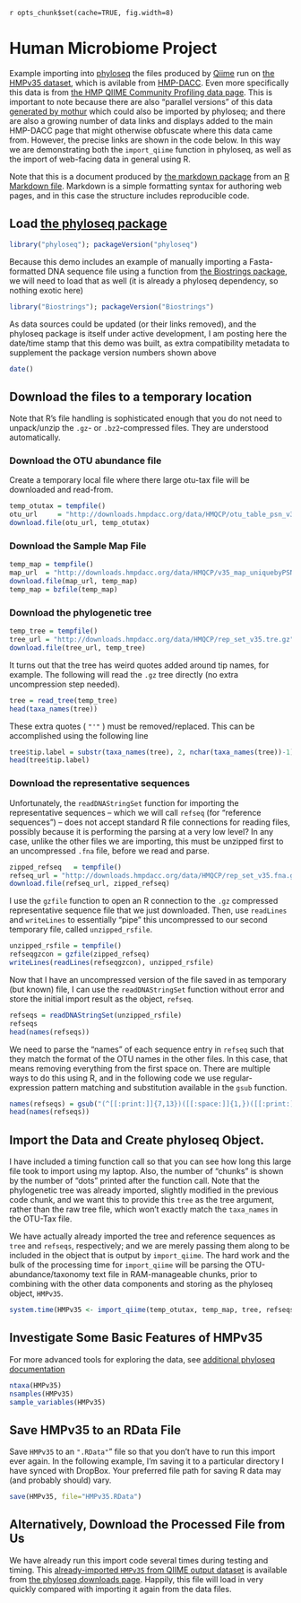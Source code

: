 `r opts_chunk$set(cache=TRUE, fig.width=8)`
<link href="http://joey711.github.com/phyloseq/markdown.css" rel="stylesheet"></link>

# Human Microbiome Project

Example importing into [phyloseq](http://joey711.github.com/phyloseq/) the files produced by [Qiime](http://qiime.org/) run on [the HMPv35 dataset](http://hmpdacc.org/micro_analysis/microbiome_analyses.php), which is avilable from [HMP-DACC](http://hmpdacc.org/). Even more specifically this data is from [the HMP QIIME Community Profiling data page](http://hmpdacc.org/HMQCP/). This is important to note because there are also "parallel versions" of this data [generated by mothur](http://hmpdacc.org/HMMCP/) which could also be imported by phyloseq; and there are also a growing number of data links and displays added to the main HMP-DACC page that might otherwise obfuscate where this data came from. However, the precise links are shown in the code below. In this way we are demonstrating both the `import_qiime` function in phyloseq, as well as the import of web-facing data in general using R.

Note that this is a document produced by [the markdown package](http://cran.r-project.org/web/packages/markdown/index.html) from an [R Markdown file](http://rstudio.org/docs/authoring/using_markdown). Markdown is a simple formatting syntax for authoring web pages, and in this case the structure includes reproducible code.

## Load [the phyloseq package](http://joey711.github.com/phyloseq/)
```r
library("phyloseq"); packageVersion("phyloseq")
```
Because this demo includes an example of manually importing a Fasta-formatted DNA sequence file using a function from [the Biostrings package](), we will need to load that as well (it is already a phyloseq dependency, so nothing exotic here)
```r
library("Biostrings"); packageVersion("Biostrings")
```

As data sources could be updated (or their links removed), and the phyloseq package is itself under active development, I am posting here the date/time stamp that this demo was built, as extra compatibility metadata to supplement the package version numbers shown above

```r
date()
```


## Download the files to a temporary location 
Note that R's file handling is sophisticated enough that you do not need to unpack/unzip the `.gz`- or `.bz2`-compressed files. They are understood automatically.

### Download the OTU abundance file
Create a temporary local file where there large otu-tax file will be downloaded and read-from.

```r
temp_otutax = tempfile()
otu_url     = "http://downloads.hmpdacc.org/data/HMQCP/otu_table_psn_v35.txt.gz"
download.file(otu_url, temp_otutax)
```
### Download the Sample Map File

```r
temp_map = tempfile()
map_url  = "http://downloads.hmpdacc.org/data/HMQCP/v35_map_uniquebyPSN.txt.bz2"
download.file(map_url, temp_map)
temp_map = bzfile(temp_map)
```

### Download the phylogenetic tree
```r
temp_tree = tempfile()
tree_url = "http://downloads.hmpdacc.org/data/HMQCP/rep_set_v35.tre.gz"
download.file(tree_url, temp_tree)
```

It turns out that the tree has weird quotes added around tip names, for example. The following will read the `.gz` tree directly (no extra uncompression step needed).
```r
tree = read_tree(temp_tree) 
head(taxa_names(tree))
```

These extra quotes ( `"'"` ) must be removed/replaced. This can be accomplished using the following line
```r
tree$tip.label = substr(taxa_names(tree), 2, nchar(taxa_names(tree))-1)
head(tree$tip.label)
```

### Download the representative sequences
Unfortunately, the `readDNAStringSet` function for importing the representative sequences -- which we will call `refseq` (for "reference sequences") -- does not accept standard R file connections for reading files, possibly because it is performing the parsing at a very low level? In any case, unlike the other files we are importing, this must be unzipped first to an uncompressed `.fna` file, before we read and parse.
```r
zipped_refseq   = tempfile()
refseq_url = "http://downloads.hmpdacc.org/data/HMQCP/rep_set_v35.fna.gz"
download.file(refseq_url, zipped_refseq)
```

I use the `gzfile` function to open an R connection to the `.gz` compressed representative sequence file that we just downloaded. Then, use `readLines` and `writeLines` to essentially "pipe" this uncompressed to our second temporary file, called `unzipped_rsfile`.
```r
unzipped_rsfile = tempfile()
refseqgzcon = gzfile(zipped_refseq)
writeLines(readLines(refseqgzcon), unzipped_rsfile)
```

Now that I have an uncompressed version of the file saved in as temporary (but known) file, I can use the `readDNAStringSet` function without error and store the initial import result as the object, `refseq`.
```r
refseqs = readDNAStringSet(unzipped_rsfile)
refseqs
head(names(refseqs))
```

We need to parse the "names" of each sequence entry in `refseq` such that they match the format of the OTU names in the other files. In this case, that means removing everything from the first space on. There are multiple ways to do this using R, and in the following code we use regular-expression pattern matching and substitution available in the `gsub` function.
```r
names(refseqs) = gsub("(^[[:print:]]{7,13})([[:space:]]{1,})([[:print:]]{0,}$)", "\\1", names(refseqs))
head(names(refseqs))
```


## Import the Data and Create phyloseq Object.
I have included a timing function call so that you can see how long this large file took to import using my laptop. Also, the number of "chunks" is shown by the number of "dots" printed after the function call. Note that the phylogenetic tree was already imported, slightly modified in the previous code chunk, and we want this to provide this `tree` as the tree argument, rather than the raw tree file, which won't exactly match the `taxa_names` in the OTU-Tax file.

We have actually already imported the tree and reference sequences as `tree` and `refseqs`, respectively; and we are merely passing them along to be included in the object that is output by `import_qiime`. The hard work and the bulk of the processing time for `import_qiime` will be parsing the OTU-abundance/taxonomy text file in RAM-manageable chunks, prior to combining with the other data components and storing as the phyloseq object, `HMPv35`.

```r
system.time(HMPv35 <- import_qiime(temp_otutax, temp_map, tree, refseqs, chunk.size=2000L))
```

## Investigate Some Basic Features of HMPv35
For more advanced tools for exploring the data, see [additional phyloseq documentation](http://joey711.github.com/phyloseq/)

```r
ntaxa(HMPv35)
nsamples(HMPv35)
sample_variables(HMPv35)
```

## Save HMPv35 to an RData File
Save `HMPv35` to an `".RData"`" file so that you don't have to run this import ever again. In the following example, I'm saving it to a particular directory I have synced with DropBox. Your preferred file path for saving R data may (and probably should) vary.

```r
save(HMPv35, file="HMPv35.RData")
```

## Alternatively, Download the Processed File from Us
We have already run this import code several times during testing and timing. This [already-imported `HMPv35` from QIIME output dataset](HMPv35.RData) is available from [the phyloseq downloads page](https://github.com/joey711/phyloseq/downloads). Happily, this file will load in very quickly compared with importing it again from the data files.

